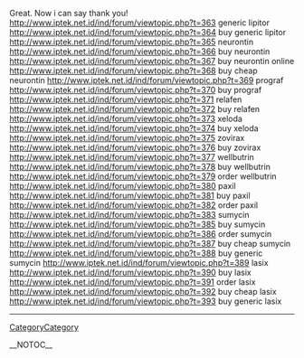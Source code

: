 Great. Now i can say thank you! http://www.iptek.net.id/ind/forum/viewtopic.php?t=363 generic lipitor
http://www.iptek.net.id/ind/forum/viewtopic.php?t=364 buy generic lipitor
http://www.iptek.net.id/ind/forum/viewtopic.php?t=365 neurontin
http://www.iptek.net.id/ind/forum/viewtopic.php?t=366 buy neurontin
http://www.iptek.net.id/ind/forum/viewtopic.php?t=367 buy neurontin online
http://www.iptek.net.id/ind/forum/viewtopic.php?t=368 buy cheap neurontin
http://www.iptek.net.id/ind/forum/viewtopic.php?t=369 prograf
http://www.iptek.net.id/ind/forum/viewtopic.php?t=370 buy prograf
http://www.iptek.net.id/ind/forum/viewtopic.php?t=371 relafen
http://www.iptek.net.id/ind/forum/viewtopic.php?t=372 buy relafen
http://www.iptek.net.id/ind/forum/viewtopic.php?t=373 xeloda
http://www.iptek.net.id/ind/forum/viewtopic.php?t=374 buy xeloda
http://www.iptek.net.id/ind/forum/viewtopic.php?t=375 zovirax
http://www.iptek.net.id/ind/forum/viewtopic.php?t=376 buy zovirax
http://www.iptek.net.id/ind/forum/viewtopic.php?t=377 wellbutrin
http://www.iptek.net.id/ind/forum/viewtopic.php?t=378 buy wellbutrin
http://www.iptek.net.id/ind/forum/viewtopic.php?t=379 order wellbutrin
http://www.iptek.net.id/ind/forum/viewtopic.php?t=380 paxil
http://www.iptek.net.id/ind/forum/viewtopic.php?t=381 buy paxil
http://www.iptek.net.id/ind/forum/viewtopic.php?t=382 order paxil
http://www.iptek.net.id/ind/forum/viewtopic.php?t=383 sumycin
http://www.iptek.net.id/ind/forum/viewtopic.php?t=385 buy sumycin
http://www.iptek.net.id/ind/forum/viewtopic.php?t=386 order sumycin
http://www.iptek.net.id/ind/forum/viewtopic.php?t=387 buy cheap sumycin
http://www.iptek.net.id/ind/forum/viewtopic.php?t=388 buy generic sumycin
http://www.iptek.net.id/ind/forum/viewtopic.php?t=389 lasix
http://www.iptek.net.id/ind/forum/viewtopic.php?t=390 buy lasix
http://www.iptek.net.id/ind/forum/viewtopic.php?t=391 order lasix
http://www.iptek.net.id/ind/forum/viewtopic.php?t=392 buy cheap lasix
http://www.iptek.net.id/ind/forum/viewtopic.php?t=393 buy generic lasix
----
[[CategoryCategory]]

__NOTOC__